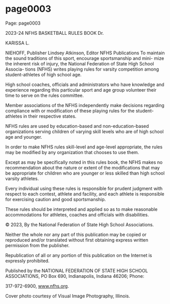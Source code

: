 
# page0003

Page: page0003

2023-24 NFHS BASKETBALL RULES BOOK Dr.

KARISSA L.

NIEHOFF, Publisher Lindsey Atkinson, Editor NFHS Publications To maintain the sound traditions of this sport, encourage sportsmanship and mini- mize the inherent risk of injury, the National Federation of State High School Associa- tions (NFHS) writes playing rules for varsity competition among student-athletes of high school age.

High school coaches, officials and administrators who have knowledge and experience regarding this particular sport and age group volunteer their time to serve on the rules committee.

Member associations of the NFHS independently make decisions regarding compliance with or modification of these playing rules for the student-athletes in their respective states.

NFHS rules are used by education-based and non-education-based organizations serving children of varying skill levels who are of high school age and younger.

In order to make NFHS rules skill-level and age-level appropriate, the rules may be modified by any organization that chooses to use them.

Except as may be specifically noted in this rules book, the NFHS makes no recommendation about the nature or extent of the modifications that may be appropriate for children who are younger or less skilled than high school varsity athletes.

Every individual using these rules is responsible for prudent judgment with respect to each contest, athlete and facility, and each athlete is responsible for exercising caution and good sportsmanship.

These rules should be interpreted and applied so as to make reasonable accommodations for athletes, coaches and officials with disabilities.

© 2023, By the National Federation of State High School Associations.

Neither the whole nor any part of this publication may be copied or reproduced and/or translated without first obtaining express written permission from the publisher.

Republication of all or any portion of this publication on the Internet is expressly prohibited.

Published by the NATIONAL FEDERATION OF STATE HIGH SCHOOL ASSOCIATIONS, PO Box 690, Indianapolis, Indiana 46206; Phone:

317-972-6900, www.nfhs.org.

Cover photo courtesy of Visual Image Photography, Illinois.
  